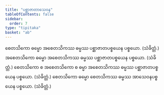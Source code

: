 ```yaml
---
title: "ပစ္ဆာဇာတာသေဝန"
tableOfContents: false
sidebar:
  order: 7
type: "tipitaka"
basket: "ab"
---
```



<DynamicBreadcrumb />

<Division number="130">

<Paragraph number="2633">
စေတသိကော ဓမ္မော အစေတသိကဿ ဓမ္မဿ ပစ္ဆာဇာတပစ္စယေန ပစ္စယော. (သံခိတ္တံ.)
</Paragraph>

<Paragraph number="2634">
အစေတသိကော ဓမ္မော အစေတသိကဿ ဓမ္မဿ ပစ္ဆာဇာတပစ္စယေန ပစ္စယော. (သံခိတ္တံ.)
</Paragraph>

<Paragraph number="2635">
စေတသိကော စ အစေတသိကော စ ဓမ္မာ အစေတသိကဿ ဓမ္မဿ ပစ္ဆာဇာတပစ္စယေန ပစ္စယော. (သံခိတ္တံ.)
</Paragraph>

<Paragraph number="2636">
စေတသိကော ဓမ္မော စေတသိကဿ ဓမ္မဿ အာသေဝနပစ္စယေန ပစ္စယော. (သံခိတ္တံ.)
</Paragraph>
</Division>